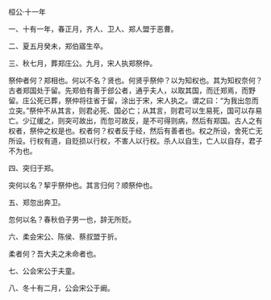 

桓公·十一年

一、十有一年，春正月，齐人、卫人、郑人盟于恶曹。

二、夏五月癸未，郑伯寤生卒。

三、秋七月，葬郑庄公。九月，宋人执郑祭仲。

祭仲者何？郑相也。何以不名？贤也。何贤乎祭仲？以为知权也。其为知权奈何？古者郑国处于留。先郑伯有善于郐公者，通乎夫人，以取其国，而迁郑焉，而野留。庄公死已葬，祭仲将往省于留，涂出于宋，宋人执之。谓之曰：“为我出忽而立突。”祭仲不从其言，则君必死、国必亡；从其言，则君可以生易死，国可以存易亡。少辽缓之，则突可故出，而忽可故反，是不可得则病，然后有郑国。古人之有权者，祭仲之权是也。权者何？权者反于经，然后有善者也。权之所设，舍死亡无所设。行权有道，自贬损以行权，不害人以行权。杀人以自生，亡人以自存，君子不为也。

四、突归于郑。

突何以名？挈乎祭仲也。其言归何？顺祭仲也。

五、郑忽出奔卫。

忽何以名？春秋伯子男一也，辞无所贬。

六、柔会宋公、陈侯、蔡叔盟于折。

柔者何？吾大夫之未命者也。

七、公会宋公于夫童。

八、冬十有二月，公会宋公于阚。

